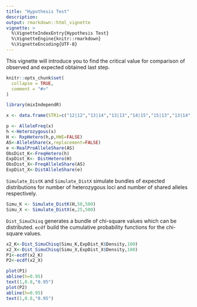 ```yaml
---
title: "Hypothesis Test"
description: 
output: rmarkdown::html_vignette
vignette: >
  %\VignetteIndexEntry{Hypothesis Test}
  %\VignetteEngine{knitr::rmarkdown}
  %\VignetteEncoding{UTF-8}
---
```

This vignette will introduce you to find the critical value for comparison of observed and expected obtained last step. 

```r
knitr::opts_chunk$set(
  collapse = TRUE,
  comment = "#>"
)
```

```r
library(mixIndependR)
```

```r
x <- data.frame(STR1=c("12|12","13|14","13|13","14|15","15|13","13|14","14|13","12|12","14|14","15|15"),SNP1=c("A|A","T|T","A|T","A|T","T|A","A|T","A|A","T|A","T|T","A|T"))

p <- AlleleFreq(x)
h <-Heterozygous(x)
H <- RxpHetero(h,p,HWE=FALSE)
AS<-AlleleShare(x,replacement=FALSE)
e <-RealProAlleleShare(AS)
ObsDist_K<-FreqHetero(h)
ExpDist_K<- DistHetero(H)
ObsDist_X<-FreqAlleleShare(AS)
ExpDist_X<-DistAlleleShare(e)
```
`Simulate_DistK` and `Simulate_DistX` simulate bundles of expected distributions for number of heterozygous loci and number of shared alleles respectively. 
```r
Simu_K <- Simulate_DistK(H,50,500)
Simu_X <- Simulate_DistX(e,25,500)
```
`Dist_SimuChisq` generates a bundle of chi-square values which can be distributed. `ecdf` build the cumulative probability functions for the chi-square values.

```r
x2_K<-Dist_SimuChisq(Simu_K,ExpDist_K$Density,100)
x2_X<-Dist_SimuChisq(Simu_X,ExpDist_X$Density,100)
P1<-ecdf(x2_K)
P2<-ecdf(x2_X)
```
```r
plot(P1)
abline(h=0.95)
text(1,0.8,"0.95")
plot(P2)
abline(h=0.95)
text(1,0.8,"0.95")
```
